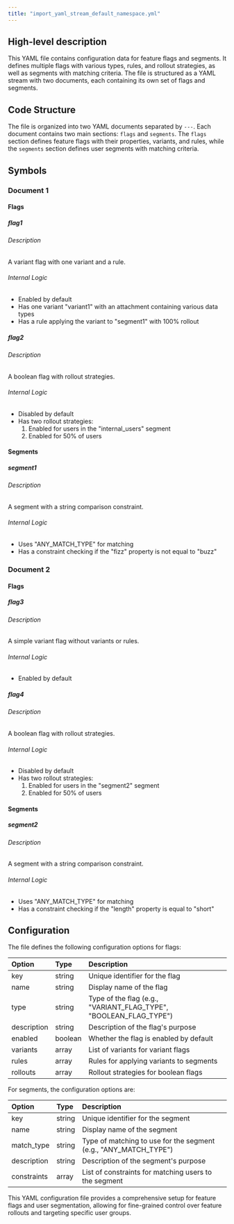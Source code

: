 ```yaml
---
title: "import_yaml_stream_default_namespace.yml"
---
```


## High-level description
This YAML file contains configuration data for feature flags and segments. It defines multiple flags with various types, rules, and rollout strategies, as well as segments with matching criteria. The file is structured as a YAML stream with two documents, each containing its own set of flags and segments.

## Code Structure
The file is organized into two YAML documents separated by `---`. Each document contains two main sections: `flags` and `segments`. The `flags` section defines feature flags with their properties, variants, and rules, while the `segments` section defines user segments with matching criteria.

## Symbols

### Document 1

#### Flags
##### flag1
###### Description
A variant flag with one variant and a rule.

###### Internal Logic
- Enabled by default
- Has one variant "variant1" with an attachment containing various data types
- Has a rule applying the variant to "segment1" with 100% rollout

##### flag2
###### Description
A boolean flag with rollout strategies.

###### Internal Logic
- Disabled by default
- Has two rollout strategies:
  1. Enabled for users in the "internal_users" segment
  2. Enabled for 50% of users

#### Segments
##### segment1
###### Description
A segment with a string comparison constraint.

###### Internal Logic
- Uses "ANY_MATCH_TYPE" for matching
- Has a constraint checking if the "fizz" property is not equal to "buzz"

### Document 2

#### Flags
##### flag3
###### Description
A simple variant flag without variants or rules.

###### Internal Logic
- Enabled by default

##### flag4
###### Description
A boolean flag with rollout strategies.

###### Internal Logic
- Disabled by default
- Has two rollout strategies:
  1. Enabled for users in the "segment2" segment
  2. Enabled for 50% of users

#### Segments
##### segment2
###### Description
A segment with a string comparison constraint.

###### Internal Logic
- Uses "ANY_MATCH_TYPE" for matching
- Has a constraint checking if the "length" property is equal to "short"

## Configuration
The file defines the following configuration options for flags:

| Option | Type | Description |
|:-------|:-----|:------------|
| key | string | Unique identifier for the flag |
| name | string | Display name of the flag |
| type | string | Type of the flag (e.g., "VARIANT_FLAG_TYPE", "BOOLEAN_FLAG_TYPE") |
| description | string | Description of the flag's purpose |
| enabled | boolean | Whether the flag is enabled by default |
| variants | array | List of variants for variant flags |
| rules | array | Rules for applying variants to segments |
| rollouts | array | Rollout strategies for boolean flags |

For segments, the configuration options are:

| Option | Type | Description |
|:-------|:-----|:------------|
| key | string | Unique identifier for the segment |
| name | string | Display name of the segment |
| match_type | string | Type of matching to use for the segment (e.g., "ANY_MATCH_TYPE") |
| description | string | Description of the segment's purpose |
| constraints | array | List of constraints for matching users to the segment |

This YAML configuration file provides a comprehensive setup for feature flags and user segmentation, allowing for fine-grained control over feature rollouts and targeting specific user groups.